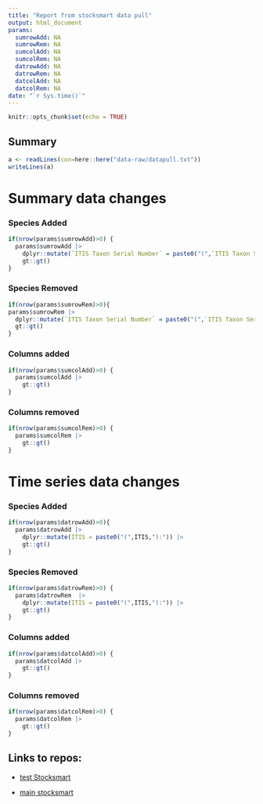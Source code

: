 ```yaml
---
title: "Report from stocksmart data pull"
output: html_document
params: 
  sumrowAdd: NA
  sumrowRem: NA
  sumcolAdd: NA
  sumcolRem: NA
  datrowAdd: NA
  datrowRem: NA
  datcolAdd: NA
  datcolRem: NA
date: "`r Sys.time()`"
---
```


```r
knitr::opts_chunk$set(echo = TRUE)
```

## Summary

```r
a <- readLines(con=here::here("data-raw/datapull.txt"))
writeLines(a)

```


# Summary data changes

### Species Added
```r
if(nrow(params$sumrowAdd)>0) {
  params$sumrowAdd |> 
    dplyr::mutate(`ITIS Taxon Serial Number` = paste0("(",`ITIS Taxon Serial Number`,"):")) |> 
    gt::gt()
}
```

### Species Removed
```r
if(nrow(params$sumrowRem)>0){
params$sumrowRem |> 
  dplyr::mutate(`ITIS Taxon Serial Number` = paste0("(",`ITIS Taxon Serial Number`,"):")) |> 
  gt::gt()
}
```

### Columns added
```r
if(nrow(params$sumcolAdd)>0) {
  params$sumcolAdd |> 
    gt::gt()
}
```

### Columns removed
```r
if(nrow(params$sumcolRem)>0) {
  params$sumcolRem |> 
    gt::gt()
}
```


# Time series data changes

### Species Added
```r
if(nrow(params$datrowAdd)>0){
  params$datrowAdd |>  
    dplyr::mutate(ITIS = paste0("(",ITIS,"):")) |>
    gt::gt()
}
```




### Species Removed
```r
if(nrow(params$datrowRem)>0) {
  params$datrowRem  |>  
    dplyr::mutate(ITIS = paste0("(",ITIS,"):")) |> 
    gt::gt()
}
```

### Columns added
```r
if(nrow(params$datcolAdd)>0) {
  params$datcolAdd |> 
    gt::gt()
}
```

### Columns removed
```r
if(nrow(params$datcolRem)>0) {
  params$datcolRem |> 
    gt::gt()
}
```


## Links to repos:

* [test Stocksmart](https://github.com/andybeet/teststocksmartapi)

* [main stocksmart](https://github.com/NOAA-EDAB/stocksmart)
